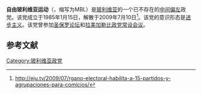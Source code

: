 '''自由玻利维亚运动'''（{{lang-es|Movimiento Bolivia Libre}}，缩写为MBL）是[[玻利维亚|玻利维亚]]的一个已不存在的[[中间偏左|中间偏左]]政党。该党成立于1985年1月15日，解散于2009年7月10日<ref>http://eju.tv/2009/07/rgano-electoral-habilita-a-15-partidos-y-agrupaciones-para-comicios/</ref>。该党的意识形态是[[进步主义|进步主义]]。该党曾参加[[圣保罗论坛|圣保罗论坛]]和[[拉美加勒比政党常设会议|拉美加勒比政党常设会议]]。

==参考文献==
{{reflist}}

[[Category:玻利维亚政党|Category:玻利维亚政党]]